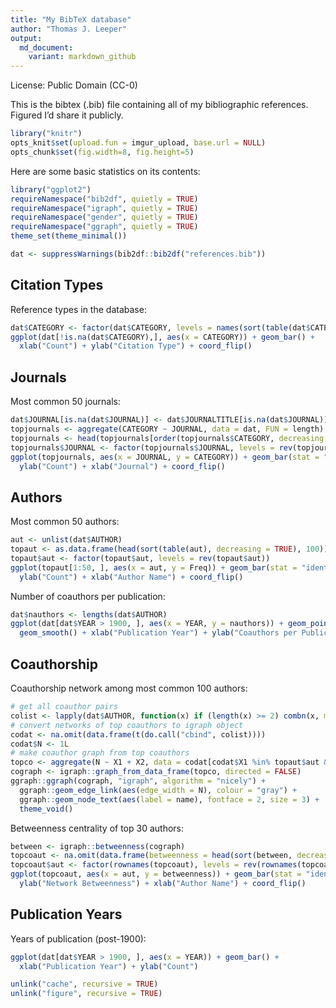 ```yaml
---
title: "My BibTeX database"
author: "Thomas J. Leeper"
output:
  md_document:
    variant: markdown_github
---
```


License: Public Domain (CC-0)

This is the bibtex (.bib) file containing all of my bibliographic references. Figured I'd share it publicly.

```r
library("knitr")
opts_knit$set(upload.fun = imgur_upload, base.url = NULL)
opts_chunk$set(fig.width=8, fig.height=5)
````

Here are some basic statistics on its contents:

```r
library("ggplot2")
requireNamespace("bib2df", quietly = TRUE)
requireNamespace("igraph", quietly = TRUE)
requireNamespace("gender", quietly = TRUE)
requireNamespace("ggraph", quietly = TRUE)
theme_set(theme_minimal())
```

```r
dat <- suppressWarnings(bib2df::bib2df("references.bib"))
```

## Citation Types

Reference types in the database:

```r
dat$CATEGORY <- factor(dat$CATEGORY, levels = names(sort(table(dat$CATEGORY))))
ggplot(dat[!is.na(dat$CATEGORY),], aes(x = CATEGORY)) + geom_bar() + 
  xlab("Count") + ylab("Citation Type") + coord_flip()
```

## Journals

Most common 50 journals:

```r
dat$JOURNAL[is.na(dat$JOURNAL)] <- dat$JOURNALTITLE[is.na(dat$JOURNAL)]
topjournals <- aggregate(CATEGORY ~ JOURNAL, data = dat, FUN = length)
topjournals <- head(topjournals[order(topjournals$CATEGORY, decreasing = TRUE), ], 50)
topjournals$JOURNAL <- factor(topjournals$JOURNAL, levels = rev(topjournals$JOURNAL))
ggplot(topjournals, aes(x = JOURNAL, y = CATEGORY)) + geom_bar(stat = "identity") + 
  ylab("Count") + xlab("Journal") + coord_flip()
```

## Authors

Most common 50 authors:

```r
aut <- unlist(dat$AUTHOR)
topaut <- as.data.frame(head(sort(table(aut), decreasing = TRUE), 100))
topaut$aut <- factor(topaut$aut, levels = rev(topaut$aut))
ggplot(topaut[1:50, ], aes(x = aut, y = Freq)) + geom_bar(stat = "identity") + 
  ylab("Count") + xlab("Author Name") + coord_flip()
```

Number of coauthors per publication:

```r
dat$nauthors <- lengths(dat$AUTHOR)
ggplot(dat[dat$YEAR > 1900, ], aes(x = YEAR, y = nauthors)) + geom_point() + 
  geom_smooth() + xlab("Publication Year") + ylab("Coauthors per Publication")
```



## Coauthorship

Coauthorship network among most common 100 authors:

```r
# get all coauthor pairs
colist <- lapply(dat$AUTHOR, function(x) if (length(x) >= 2) combn(x, m = 2) else NA_character_)
# convert networks of top coauthors to igraph object
codat <- na.omit(data.frame(t(do.call("cbind", colist))))
codat$N <- 1L
# make coauthor graph from top coauthors
topco <- aggregate(N ~ X1 + X2, data = codat[codat$X1 %in% topaut$aut & codat$X2 %in% topaut$aut, ], FUN = sum)
cograph <- igraph::graph_from_data_frame(topco, directed = FALSE)
ggraph::ggraph(cograph, "igraph", algorithm = "nicely") + 
  ggraph::geom_edge_link(aes(edge_width = N), colour = "gray") + 
  ggraph::geom_node_text(aes(label = name), fontface = 2, size = 3) + 
  theme_void()
```

Betweenness centrality of top 30 authors:

```r
between <- igraph::betweenness(cograph)
topcoaut <- na.omit(data.frame(betweenness = head(sort(between, decreasing = TRUE), 30)))
topcoaut$aut <- factor(rownames(topcoaut), levels = rev(rownames(topcoaut)))
ggplot(topcoaut, aes(x = aut, y = betweenness)) + geom_bar(stat = "identity") + 
  ylab("Network Betweenness") + xlab("Author Name") + coord_flip()
```

## Publication Years

Years of publication (post-1900):

```r
ggplot(dat[dat$YEAR > 1900, ], aes(x = YEAR)) + geom_bar() +
  xlab("Publication Year") + ylab("Count")
```

```r
unlink("cache", recursive = TRUE)
unlink("figure", recursive = TRUE)
```
